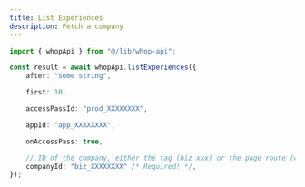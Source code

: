 ```yaml
---
title: List Experiences
description: Fetch a company
---
```


```typescript
import { whopApi } from "@/lib/whop-api";

const result = await whopApi.listExperiences({
	after: "some string",

	first: 10,

	accessPassId: "prod_XXXXXXXX",

	appId: "app_XXXXXXXX",

	onAccessPass: true,

	// ID of the company, either the tag (biz_xxx) or the page route (whop-dev)
	companyId: "biz_XXXXXXXX" /* Required! */,
});

```
